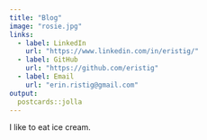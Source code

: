 ```yaml
---
title: "Blog"
image: "rosie.jpg"
links:
  - label: LinkedIn
    url: "https://www.linkedin.com/in/eristig/"
  - label: GitHub
    url: "https://github.com/eristig"
  - label: Email
    url: "erin.ristig@gmail.com"
output:
  postcards::jolla
---
```

 
I like to eat ice cream. 
